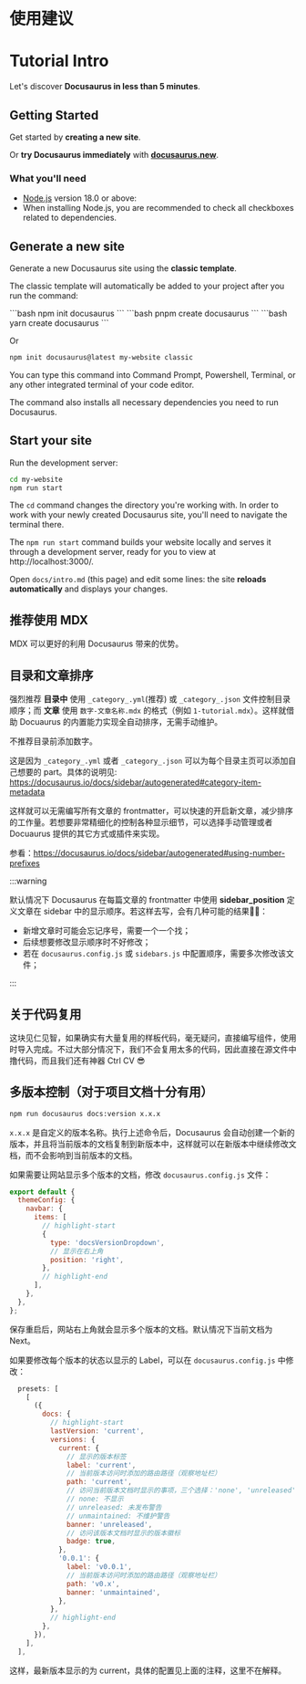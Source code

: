 # 使用建议


# Tutorial Intro

Let's discover **Docusaurus in less than 5 minutes**.

## Getting Started

Get started by **creating a new site**.

Or **try Docusaurus immediately** with **[docusaurus.new](https://docusaurus.new)**.

### What you'll need

- [Node.js](https://nodejs.org/en/download/) version 18.0 or above:
- When installing Node.js, you are recommended to check all checkboxes related to dependencies.

## Generate a new site

Generate a new Docusaurus site using the **classic template**.

The classic template will automatically be added to your project after you run the command:

<Tabs>

<TabItem value="npm" label="npm" default>
```bash
npm init docusaurus
```
</TabItem>

<TabItem value="pnpm">
```bash
pnpm create docusaurus
```
</TabItem>

<TabItem value="yarn">
```bash
yarn create docusaurus
```
</TabItem>

</Tabs>

Or

```bash
npm init docusaurus@latest my-website classic
```

You can type this command into Command Prompt, Powershell, Terminal, or any other integrated terminal of your code editor.

The command also installs all necessary dependencies you need to run Docusaurus.

## Start your site

Run the development server:

```bash
cd my-website
npm run start
```

The `cd` command changes the directory you're working with. In order to work with your newly created Docusaurus site, you'll need to navigate the terminal there.

The `npm run start` command builds your website locally and serves it through a development server, ready for you to view at http://localhost:3000/.

Open `docs/intro.md` (this page) and edit some lines: the site **reloads automatically** and displays your changes.

## 推荐使用 MDX

MDX 可以更好的利用 Docusaurus 带来的优势。

## 目录和文章排序

强烈推荐 **目录中** 使用 `_category_.yml`(推荐) 或 `_category_.json` 文件控制目录顺序；而 **文章** 使用 `数字-文章名称.mdx` 的格式（例如 `1-tutorial.mdx`）。这样就借助 Docuaurus 的内置能力实现全自动排序，无需手动维护。

不推荐目录前添加数字。

这是因为 `_category_.yml` 或者 `_category_.json` 可以为每个目录主页可以添加自己想要的 part。具体的说明见: https://docusaurus.io/docs/sidebar/autogenerated#category-item-metadata

这样就可以无需编写所有文章的 frontmatter，可以快速的开启新文章，减少排序的工作量。若想要非常精细化的控制各种显示细节，可以选择手动管理或者 Docuaurus 提供的其它方式或插件来实现。

参看：https://docusaurus.io/docs/sidebar/autogenerated#using-number-prefixes

:::warning

默认情况下 Docusaurus 在每篇文章的 frontmatter 中使用 **sidebar_position** 定义文章在 sidebar 中的显示顺序。若这样去写，会有几种可能的结果😵‍💫：

- 新增文章时可能会忘记序号，需要一个一个找；
- 后续想要修改显示顺序时不好修改；
- 若在 `docusaurus.config.js` 或 `sidebars.js` 中配置顺序，需要多次修改该文件；

:::

## 关于代码复用

这块见仁见智，如果确实有大量复用的样板代码，毫无疑问，直接编写组件，使用时导入完成。不过大部分情况下，我们不会复用太多的代码，因此直接在源文件中撸代码，而且我们还有神器 Ctrl CV 😎

## 多版本控制（对于项目文档十分有用）

```bash
npm run docusaurus docs:version x.x.x
```

`x.x.x` 是自定义的版本名称。执行上述命令后，Docusaurus 会自动创建一个新的版本，并且将当前版本的文档复制到新版本中，这样就可以在新版本中继续修改文档，而不会影响到当前版本的文档。

如果需要让网站显示多个版本的文档，修改 `docusaurus.config.js` 文件：

```js title="docusaurus.config.js"
export default {
  themeConfig: {
    navbar: {
      items: [
        // highlight-start
        {
          type: 'docsVersionDropdown',
          // 显示在右上角
          position: 'right',
        },
        // highlight-end
      ],
    },
  },
};
```

保存重启后，网站右上角就会显示多个版本的文档。默认情况下当前文档为 Next。

如果要修改每个版本的状态以显示的 Label，可以在 `docusaurus.config.js` 中修改：

```js title="docusaurus.config.js" showLineNumbers
  presets: [
    [
      ({
        docs: {
          // highlight-start
          lastVersion: 'current',
          versions: {
            current: {
              // 显示的版本标签
              label: 'current',
              // 当前版本访问时添加的路由路径（观察地址栏）
              path: 'current',
              // 访问当前版本文档时显示的事项，三个选择：'none', 'unreleased', and 'unmaintained'
              // none: 不显示
              // unreleased: 未发布警告
              // unmaintained: 不维护警告
              banner: 'unreleased',
              // 访问该版本文档时显示的版本徽标
              badge: true,
            },
            '0.0.1': {
              label: 'v0.0.1',
              // 当前版本访问时添加的路由路径（观察地址栏）
              path: 'v0.x',
              banner: 'unmaintained',
            },
          },
          // highlight-end
        },
      }),
    ],
  ],
```

这样，最新版本显示的为 current，具体的配置见上面的注释，这里不在解释。
